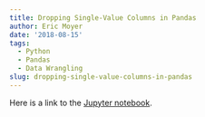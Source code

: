 ```yaml
---
title: Dropping Single-Value Columns in Pandas
author: Eric Moyer
date: '2018-08-15'
tags:
  - Python
  - Pandas
  - Data Wrangling
slug: dropping-single-value-columns-in-pandas
---
```


Here is a link to the [Jupyter notebook](https://github.com/ridercoach/bamboo/blob/master/Drop-Single-Val-Cols.ipynb).


